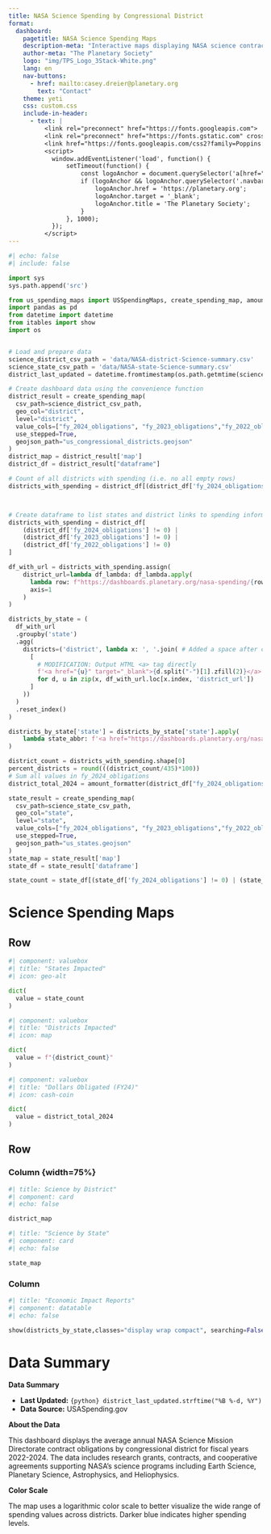 ```yaml
---
title: NASA Science Spending by Congressional District
format:
  dashboard:
    pagetitle: NASA Science Spending Maps
    description-meta: "Interactive maps displaying NASA science contract obligations by U.S. congressional district and state."
    author-meta: "The Planetary Society"
    logo: "img/TPS_Logo_3Stack-White.png"
    lang: en
    nav-buttons:
      - href: mailto:casey.dreier@planetary.org
        text: "Contact"
    theme: yeti
    css: custom.css
    include-in-header:
      - text: |
          <link rel="preconnect" href="https://fonts.googleapis.com">
          <link rel="preconnect" href="https://fonts.gstatic.com" crossorigin>
          <link href="https://fonts.googleapis.com/css2?family=Poppins:wght@300;400;500;700&display=swap" rel="stylesheet">
          <script>
            window.addEventListener('load', function() {
                setTimeout(function() {
                    const logoAnchor = document.querySelector('a[href="#"]');
                    if (logoAnchor && logoAnchor.querySelector('.navbar-logo')) {
                        logoAnchor.href = 'https://planetary.org';
                        logoAnchor.target = '_blank';
                        logoAnchor.title = 'The Planetary Society';
                    }
                }, 1000);
            });
          </script>
---
```


```python
#| echo: false
#| include: false

import sys
sys.path.append('src')

from us_spending_maps import USSpendingMaps, create_spending_map, amount_formatter
import pandas as pd
from datetime import datetime
from itables import show
import os


# Load and prepare data
science_district_csv_path = 'data/NASA-district-Science-summary.csv'
science_state_csv_path = 'data/NASA-state-Science-summary.csv'
district_last_updated = datetime.fromtimestamp(os.path.getmtime(science_district_csv_path))

# Create dashboard data using the convenience function
district_result = create_spending_map(
  csv_path=science_district_csv_path,
  geo_col="district",
  level="district",
  value_cols=["fy_2024_obligations", "fy_2023_obligations","fy_2022_obligations"],
  use_stepped=True,
  geojson_path="us_congressional_districts.geojson"
)
district_map = district_result['map']
district_df = district_result["dataframe"]

# Count of all districts with spending (i.e. no all empty rows)
districts_with_spending = district_df[(district_df['fy_2024_obligations'] != 0) | (district_df['fy_2023_obligations'] != 0) | (district_df['fy_2022_obligations'] != 0)]



# Create dataframe to list states and district links to spending information
districts_with_spending = district_df[
    (district_df['fy_2024_obligations'] != 0) |
    (district_df['fy_2023_obligations'] != 0) |
    (district_df['fy_2022_obligations'] != 0)
]

df_with_url = districts_with_spending.assign(
    district_url=lambda df_lambda: df_lambda.apply(
      lambda row: f"https://dashboards.planetary.org/nasa-spending/{row['state']}/{str(row['district'].split('-')[1]).zfill(2)}/",
      axis=1
    )
)

districts_by_state = (
  df_with_url
  .groupby('state')
  .agg(
    districts=('district', lambda x: ', '.join( # Added a space after comma for better readability if multiple links
      [
        # MODIFICATION: Output HTML <a> tag directly
        f'<a href="{u}" target="_blank">{d.split("-")[1].zfill(2)}</a>'
        for d, u in zip(x, df_with_url.loc[x.index, 'district_url'])
      ]
    ))
  )
  .reset_index()
)

districts_by_state['state'] = districts_by_state['state'].apply(
    lambda state_abbr: f'<a href="https://dashboards.planetary.org/nasa-spending/{state_abbr}" target="_blank">{state_abbr}</a>'
)

district_count = districts_with_spending.shape[0]
percent_districts = round(((district_count/435)*100))
# Sum all values in fy_2024_obligations
district_total_2024 = amount_formatter(district_df["fy_2024_obligations"].sum())

state_result = create_spending_map(
  csv_path=science_state_csv_path,
  geo_col="state",
  level="state",
  value_cols=["fy_2024_obligations", "fy_2023_obligations","fy_2022_obligations"],
  use_stepped=True,
  geojson_path="us_states.geojson"
)
state_map = state_result['map']
state_df = state_result['dataframe']

state_count = state_df[(state_df['fy_2024_obligations'] != 0) | (state_df['fy_2023_obligations'] != 0) | (state_df['fy_2022_obligations'] != 0)].shape[0]

```

# Science Spending Maps

## Row{.flow}
```python
#| component: valuebox
#| title: "States Impacted"
#| icon: geo-alt

dict(
  value = state_count
)

```

```python
#| component: valuebox
#| title: "Districts Impacted"
#| icon: map

dict(
  value = f"{district_count}"
)

```

```python
#| component: valuebox
#| title: "Dollars Obligated (FY24)"
#| icon: cash-coin

dict(
  value = district_total_2024
)

```

## Row

### Column {width=75%}{.tabset}

```python
#| title: Science by District"
#| component: card
#| echo: false

district_map
```

```python
#| title: "Science by State" 
#| component: card
#| echo: false

state_map

```

### Column {width=25%}
```python
#| title: "Economic Impact Reports" 
#| component: datatable
#| echo: false

show(districts_by_state,classes="display wrap compact", searching=False, info=False)
```


# Data Summary

::: {.card}
**Data Summary**

- **Last Updated:** `{python} district_last_updated.strftime("%B %-d, %Y")`
- **Data Source:** USASpending.gov

**About the Data**

This dashboard displays the average annual NASA Science Mission Directorate contract obligations by congressional district for fiscal years 2022-2024. The data includes research grants, contracts, and cooperative agreements supporting NASA's science programs including Earth Science, Planetary Science, Astrophysics, and Heliophysics.

**Color Scale**

The map uses a logarithmic color scale to better visualize the wide range of spending values across districts. Darker blue indicates higher spending levels.

:::